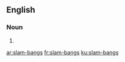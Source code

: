 ==English==

===Noun===
{{head|en|head=[[slam]]-[[bang]]s}}

# {{plural of|slam-bang}}

[[ar:slam-bangs]]
[[fr:slam-bangs]]
[[ku:slam-bangs]]